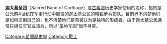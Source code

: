 {{Multiple issues|
{{Unreferenced|time=2020-09-23T19:50:09+00:00}}{{Expert needed|subject=希腊史|time=2020-09-24T15:22:28+00:00}}
}}
'''迦太基圣团'''（Sacred Band of Carthage）是[[古希腊|古希腊]]历史学家使用的名称，指的是公元前4世纪在军事行动中服役的[[迦太基|迦太基]]公民的精锐步兵部队。目前尚不清楚他们是如何识别自己的，也不清楚他们是否被认为是独特的形成者。由于迦太基公民通常只担任军官或骑兵，所以“圣地军团”很不寻常。

[[Category:希臘歷史學|Category:希臘歷史學]]
[[Category:戰士|Category:戰士]]